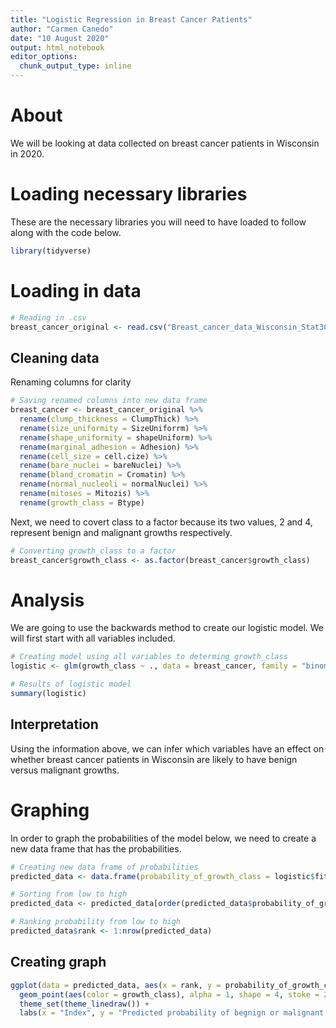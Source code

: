 ```yaml
---
title: "Logistic Regression in Breast Cancer Patients"
author: "Carmen Canedo"
date: "10 August 2020"
output: html_notebook
editor_options: 
  chunk_output_type: inline
---
```


# About
We will be looking at data collected on breast cancer patients in Wisconsin in 2020.

# Loading necessary libraries
These are the necessary libraries you will need to have loaded to follow along with the code below.

```r
library(tidyverse)
```


# Loading in data
```r
# Reading in .csv
breast_cancer_original <- read.csv("Breast_cancer_data_Wisconsin_Stat302_2020.csv")
```

## Cleaning data
Renaming columns for clarity
```r
# Saving renamed columns into new data frame
breast_cancer <- breast_cancer_original %>% 
  rename(clump_thickness = ClumpThick) %>% 
  rename(size_uniformity = SizeUniforrm) %>% 
  rename(shape_uniformity = shapeUniform) %>% 
  rename(marginal_adhesion = Adhesion) %>% 
  rename(cell_size = cell.cize) %>% 
  rename(bare_nuclei = bareNuclei) %>% 
  rename(bland_cromatin = Cromatin) %>% 
  rename(normal_nucleoli = normalNuclei) %>% 
  rename(mitoses = Mitozis) %>% 
  rename(growth_class = Btype)
```

Next, we need to covert class to a factor because its two values, 2 and 4, represent benign and malignant growths respectively.
```r
# Converting growth_class to a factor
breast_cancer$growth_class <- as.factor(breast_cancer$growth_class)
```


# Analysis
We are going to use the backwards method to create our logistic model. We will first start with all variables included.
```r
# Creating model using all variables to determing growth_class
logistic <- glm(growth_class ~ ., data = breast_cancer, family = "binomial")

# Results of logistic model
summary(logistic)
```

## Interpretation
Using the information above, we can infer which variables have an effect on whether breast cancer patients in Wisconsin are likely to have benign versus malignant growths.

# Graphing
In order to graph the probabilities of the model below, we need to create a new data frame that has the probabilities.
```r
# Creating new data frame of probabilities
predicted_data <- data.frame(probability_of_growth_class = logistic$fitted.values, growth_class = breast_cancer$growth_class)

# Sorting from low to high
predicted_data <- predicted_data[order(predicted_data$probability_of_growth_class, decreasing = FALSE),]

# Ranking probability from low to high
predicted_data$rank <- 1:nrow(predicted_data)
```

## Creating graph

```r
ggplot(data = predicted_data, aes(x = rank, y = probability_of_growth_class)) +
  geom_point(aes(color = growth_class), alpha = 1, shape = 4, stoke = 2) +
  theme_set(theme_linedraw()) +
  labs(x = "Index", y = "Predicted probability of begnign or malignant growth")
```

